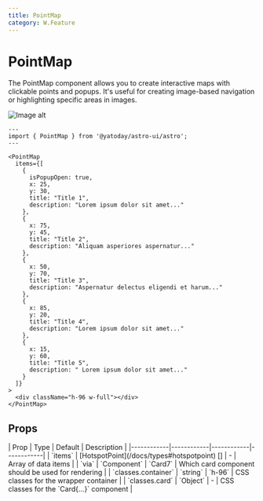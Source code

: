 ```yaml
---
title: PointMap
category: W.Feature
---
```



# PointMap

<SourceLink name="PointMap"/>

The PointMap component allows you to create interactive maps with clickable points and popups. It's useful for creating image-based navigation or highlighting specific areas in images.

<div className="space-y-12">
  <Demo>
    <PointMap
      items={[
        {
          isPopupOpen: true,
          x: 25,
          y: 30,
          title: "Title 1",
          description: "Lorem ipsum dolor sit amet, consectetur adipisicing elit.",
          callToAction: { href: '/', text: 'Read more', size: 'sm', variant: 'primary' }
        },
        {
          x: 75,
          y: 45,
          title: "Title 2",
          description: "Aliquam asperiores aspernatur delectus eligendi et harum, iure libero mollitia odio omnis quaerat velit veniam, veritatis."
        },
        {
          x: 50,
          y: 70,
          title: "Title 3",
          description: "Aspernatur delectus eligendi et harum, iure libero mollitia odio omnis quaerat velit veniam, veritatis."
        },
        {
          x: 85,
          y: 20,
          title: "Title 4",
          description: "Lorem ipsum dolor sit amet, consectetur adipisicinglibero mollitia odio omnis quaerat velit veniam, veritatis."
        },
        {
          x: 15,
          y: 60,
          title: "Title 5",
          description: " Lorem ipsum dolor sit amet, consectetur harum, iure libero mollitia odio omnis quaerat velit veniam, veritatis.  "
        }
      ]}
    >
      <div className="h-96 w-full bg-stripe"></div>
    </PointMap>
  </Demo>

  <Demo title="Image Background">
    <PointMap
      items={[
        {
          isPopupOpen: true,
          x: 25,
          y: 30,
          title: "Title 1",
          description: "Lorem ipsum dolor sit amet, consectetur adipisicing elit.",
          callToAction: { href: '/', text: 'Read more', size: 'sm', variant: 'primary' }
        },
        {
          x: 75,
          y: 45,
          title: "Title 2",
          description: "Aliquam asperiores aspernatur delectus eligendi et harum, iure libero mollitia odio omnis quaerat velit veniam, veritatis."
        },
        {
          x: 50,
          y: 70,
          title: "Title 3",
          description: "Aspernatur delectus eligendi et harum, iure libero mollitia odio omnis quaerat velit veniam, veritatis."
        },
        {
          x: 85,
          y: 20,
          title: "Title 4",
          description: "Lorem ipsum dolor sit amet, consectetur adipisicinglibero mollitia odio omnis quaerat velit veniam, veritatis."
        },
        {
          x: 15,
          y: 60,
          title: "Title 5",
          description: " Lorem ipsum dolor sit amet, consectetur harum, iure libero mollitia odio omnis quaerat velit veniam, veritatis.  "
        }
      ]}
    >
      <Image src="~/assets/images/pexels-helenalopesph-1015568.jpg"
             alt="Image alt"/>
    </PointMap>
  </Demo>
</div>

```astro
---
import { PointMap } from '@yatoday/astro-ui/astro';
---

<PointMap
  items={[
    {
      isPopupOpen: true,
      x: 25,
      y: 30,
      title: "Title 1",
      description: "Lorem ipsum dolor sit amet..."
    },
    {
      x: 75,
      y: 45,
      title: "Title 2",
      description: "Aliquam asperiores aspernatur..."
    },
    {
      x: 50,
      y: 70,
      title: "Title 3",
      description: "Aspernatur delectus eligendi et harum..."
    },
    {
      x: 85,
      y: 20,
      title: "Title 4",
      description: "Lorem ipsum dolor sit amet..."
    },
    {
      x: 15,
      y: 60,
      title: "Title 5",
      description: " Lorem ipsum dolor sit amet..."
    }
  ]}
>
  <div className="h-96 w-full"></div>
</PointMap>
```

## Props

<div className="overflow-x-auto">
  <div className="min-w-xl">
    | Prop | Type | Default | Description |
    |------------|------------|------------|------------|
    | `items` | [HotspotPoint](/docs/types#hotspotpoint) [] | - | Array of data items |
    | `via` | `Component` | `Card7` | Which card component should be used for rendering |
    | `classes.container` | `string` | `h-96` | CSS classes for the wrapper container |
    | `classes.card` | `Object` | - | CSS classes for the `Card{...}` component |
  </div>
</div>
